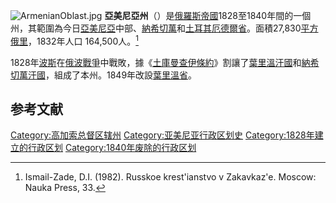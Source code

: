 [[File:ArmenianOblast.jpg|right]]
'''亞美尼亞州'''（'''{{lang|ru|Армянская область}}'''）是[[俄羅斯帝國|俄羅斯帝國]]1828至1840年間的一個州，其範圍為今日[[亞美尼亞|亞美尼亞]]中部、[[納希切萬|納希切萬]]和[[土耳其|土耳其]][[厄德爾省|厄德爾省]]。面積27,830[[俄里|平方俄里]]，1832年人口 164,500人。<ref>Ismail-Zade, D.I. (1982). Russkoe krest'ianstvo v Zakavkaz'e. Moscow: Nauka Press, 33. </ref>

1828年[[波斯|波斯]]在[[俄罗斯-波斯战争_(1826年-1828年)|俄波戰爭]]中戰敗，據《[[土庫曼查伊條約|土庫曼查伊條約]]》割讓了[[葉里溫汗國|葉里溫汗國]]和[[納希切萬汗國|納希切萬汗國]]，組成了本州。1849年改設[[葉里溫省|葉里溫省]]。

==参考文献==
<div class="references-small">
<references />
</div>
{{ImpRussia}}

[[Category:高加索总督区辖州|Category:高加索总督区辖州]]
[[Category:亚美尼亚行政区划史|Category:亚美尼亚行政区划史]]
[[Category:1828年建立的行政区划|Category:1828年建立的行政区划]]
[[Category:1840年废除的行政区划|Category:1840年废除的行政区划]]